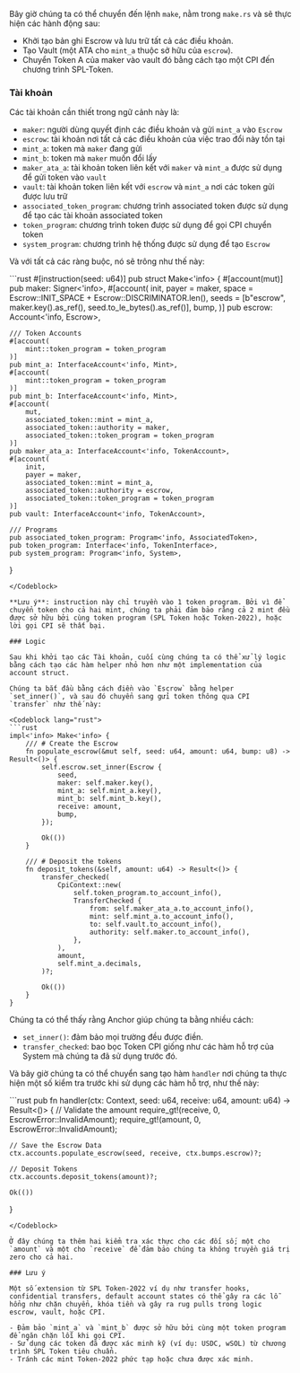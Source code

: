 
<ArticleSection name="Make" id="make" level="h2" />

Bây giờ chúng ta có thể chuyển đến lệnh `make`, nằm trong `make.rs` và sẽ thực hiện các hành động sau:

- Khởi tạo bản ghi Escrow và lưu trữ tất cả các điều khoản.
- Tạo Vault (một ATA cho `mint_a` thuộc sở hữu của `escrow`).
- Chuyển Token A của maker vào vault đó bằng cách tạo một CPI đến chương trình SPL-Token.

### Tài khoản

Các tài khoản cần thiết trong ngữ cảnh này là:

- `maker`: người dùng quyết định các điều khoản và gửi `mint_a` vào `Escrow`
- `escrow`: tài khoản nơi tất cả các điều khoản của việc trao đổi này tồn tại
- `mint_a`: token mà `maker` đang gửi
- `mint_b`: token mà `maker` muốn đổi lấy
- `maker_ata_a`: tài khoản token liên kết với `maker` và `mint_a` được sử dụng để gửi token vào `vault`
- `vault`: tài khoản token liên kết với `escrow` và `mint_a` nơi các token gửi được lưu trữ
- `associated_token_program`: chương trình associated token được sử dụng để tạo các tài khoản associated token
- `token_program`: chương trình token được sử dụng để gọi CPI chuyển token
- `system_program`: chương trình hệ thống được sử dụng để tạo `Escrow`

Và với tất cả các ràng buộc, nó sẽ trông như thế này:

<Codeblock lang="rust">
```rust
#[instruction(seed: u64)]
pub struct Make<'info> {
    #[account(mut)]
    pub maker: Signer<'info>,
    #[account(
        init,
        payer = maker,
        space = Escrow::INIT_SPACE + Escrow::DISCRIMINATOR.len(),
        seeds = [b"escrow", maker.key().as_ref(), seed.to_le_bytes().as_ref()],
        bump,
    )]
    pub escrow: Account<'info, Escrow>,

    /// Token Accounts
    #[account(
        mint::token_program = token_program
    )]
    pub mint_a: InterfaceAccount<'info, Mint>,
    #[account(
        mint::token_program = token_program
    )]
    pub mint_b: InterfaceAccount<'info, Mint>,
    #[account(
        mut,
        associated_token::mint = mint_a,
        associated_token::authority = maker,
        associated_token::token_program = token_program
    )]
    pub maker_ata_a: InterfaceAccount<'info, TokenAccount>,
    #[account(
        init,
        payer = maker,
        associated_token::mint = mint_a,
        associated_token::authority = escrow,
        associated_token::token_program = token_program
    )]
    pub vault: InterfaceAccount<'info, TokenAccount>,

    /// Programs
    pub associated_token_program: Program<'info, AssociatedToken>,
    pub token_program: Interface<'info, TokenInterface>,
    pub system_program: Program<'info, System>,

}

```
</Codeblock>

**Lưu ý**: instruction này chỉ truyền vào 1 token program. Bởi vì để chuyển token cho cả hai mint, chúng ta phải đảm bảo rằng cả 2 mint đều được sở hữu bởi cùng token program (SPL Token hoặc Token-2022), hoặc lời gọi CPI sẽ thất bại.

### Logic

Sau khi khởi tạo các Tài khoản, cuối cùng chúng ta có thể xử lý logic bằng cách tạo các hàm helper nhỏ hơn như một implementation của account struct.

Chúng ta bắt đầu bằng cách điền vào `Escrow` bằng helper `set_inner()`, và sau đó chuyển sang gửi token thông qua CPI `transfer` như thế này:

<Codeblock lang="rust">
```rust
impl<'info> Make<'info> {
    /// # Create the Escrow
    fn populate_escrow(&mut self, seed: u64, amount: u64, bump: u8) -> Result<()> {
        self.escrow.set_inner(Escrow {
            seed,
            maker: self.maker.key(),
            mint_a: self.mint_a.key(),
            mint_b: self.mint_b.key(),
            receive: amount,
            bump,
        });

        Ok(())
    }

    /// # Deposit the tokens
    fn deposit_tokens(&self, amount: u64) -> Result<()> {
        transfer_checked(
            CpiContext::new(
                self.token_program.to_account_info(),
                TransferChecked {
                    from: self.maker_ata_a.to_account_info(),
                    mint: self.mint_a.to_account_info(),
                    to: self.vault.to_account_info(),
                    authority: self.maker.to_account_info(),
                },
            ),
            amount,
            self.mint_a.decimals,
        )?;

        Ok(())
    }
}
```

</Codeblock>

Chúng ta có thể thấy rằng Anchor giúp chúng ta bằng nhiều cách:

- `set_inner()`: đảm bảo mọi trường đều được điền.
- `transfer_checked`: bao bọc Token CPI giống như các hàm hỗ trợ của System mà chúng ta đã sử dụng trước đó.

Và bây giờ chúng ta có thể chuyển sang tạo hàm `handler` nơi chúng ta thực hiện một số kiểm tra trước khi sử dụng các hàm hỗ trợ, như thế này:

<Codeblock lang="rust">
```rust
pub fn handler(ctx: Context<Make>, seed: u64, receive: u64, amount: u64) -> Result<()> {
    // Validate the amount
    require_gt!(receive, 0, EscrowError::InvalidAmount);
    require_gt!(amount, 0, EscrowError::InvalidAmount);

    // Save the Escrow Data
    ctx.accounts.populate_escrow(seed, receive, ctx.bumps.escrow)?;

    // Deposit Tokens
    ctx.accounts.deposit_tokens(amount)?;

    Ok(())

}

```
</Codeblock>

Ở đây chúng ta thêm hai kiểm tra xác thực cho các đối số; một cho `amount` và một cho `receive` để đảm bảo chúng ta không truyền giá trị zero cho cả hai.

### Lưu ý

Một số extension từ SPL Token-2022 ví dụ như transfer hooks, confidential transfers, default account states có thể gây ra các lỗ hổng như chặn chuyển, khóa tiền và gây ra rug pulls trong logic escrow, vault, hoặc CPI.

- Đảm bảo `mint_a` và `mint_b` được sở hữu bởi cùng một token program để ngăn chặn lỗi khi gọi CPI.
- Sử dụng các token đã được xác minh kỹ (ví dụ: USDC, wSOL) từ chương trình SPL Token tiêu chuẩn.
- Tránh các mint Token-2022 phức tạp hoặc chưa được xác minh.
